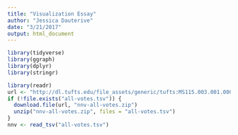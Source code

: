 ```yaml
---
title: "Visualization Essay"
author: "Jessica Dauterive"
date: "3/21/2017"
output: html_document
---
```


```r
library(tidyverse)
library(ggraph)
library(dplyr)
library(stringr)

library(readr)
url <- "http://dl.tufts.edu/file_assets/generic/tufts:MS115.003.001.00001/0"
if (!file.exists("all-votes.tsv")) {
  download.file(url, "nnv-all-votes.zip")
  unzip("nnv-all-votes.zip", files = "all-votes.tsv")
}
nnv <- read_tsv("all-votes.tsv")
```

```r
```

```r
```